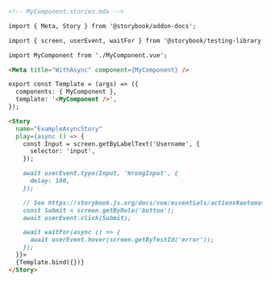 ```md
<!-- MyComponent.stories.mdx -->

import { Meta, Story } from '@storybook/addon-docs';

import { screen, userEvent, waitFor } from '@storybook/testing-library';

import MyComponent from './MyComponent.vue';

<Meta title="WithAsync" component={MyComponent} />

export const Template = (args) => ({
  components: { MyComponent },
  template: '<MyComponent />',
});

<Story
  name="ExampleAsyncStory"
  play={async () => {
    const Input = screen.getByLabelText('Username', {
      selector: 'input',
    });

    await userEvent.type(Input, 'WrongInput', {
      delay: 100,
    });

    // See https://storybook.js.org/docs/vue/essentials/actions#automatically-matching-args to learn how to setup logging in the Actions panel
    const Submit = screen.getByRole('button');
    await userEvent.click(Submit);

    await waitFor(async () => {
      await userEvent.hover(screen.getByTestId('error'));
    });
  }}>
  {Template.bind({})}
</Story>
```